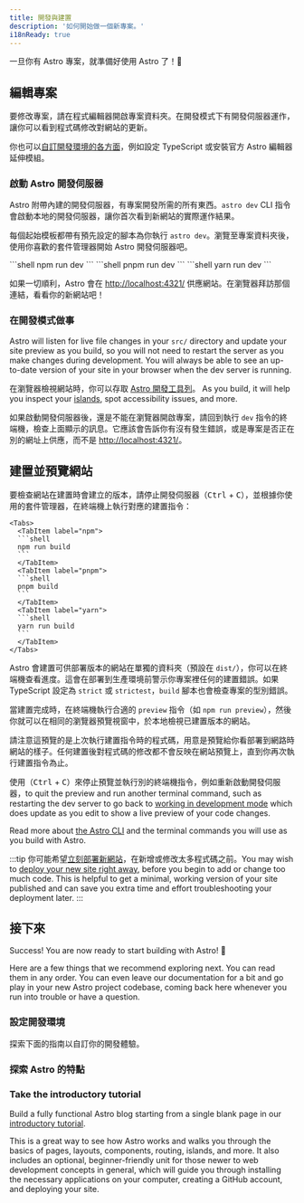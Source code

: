```yaml
---
title: 開發與建置
description: '如何開始做一個新專案。'
i18nReady: true
---
```


一旦你有 Astro 專案，就準備好使用 Astro 了！🚀

## 編輯專案

要修改專案，請在程式編輯器開啟專案資料夾。在開發模式下有開發伺服器運作，讓你可以看到程式碼修改對網站的更新。

你也可以[自訂開發環境的各方面](#設定開發環境)，例如設定 TypeScript 或安裝官方 Astro 編輯器延伸模組。

### 啟動 Astro 開發伺服器

Astro 附帶內建的開發伺服器，有專案開發所需的所有東西。`astro dev` CLI 指令會啟動本地的開發伺服器，讓你首次看到新網站的實際運作結果。

每個起始模板都帶有預先設定的腳本為你執行 `astro dev`。瀏覽至專案資料夾後，使用你喜歡的套件管理器開始 Astro 開發伺服器吧。

<Tabs>
  <TabItem label="npm">
  ```shell
  npm run dev
  ```
  </TabItem>
  <TabItem label="pnpm">
  ```shell
  pnpm run dev
  ```
  </TabItem>
  <TabItem label="yarn">
  ```shell
  yarn run dev
  ```
  </TabItem>
</Tabs>


如果一切順利，Astro 會在 [http://localhost:4321/](http://localhost:4321/) 供應網站。在瀏覽器拜訪那個連結，看看你的新網站吧！

### 在開發模式做事

Astro will listen for live file changes in your `src/` directory and update your site preview as you build, so you will not need to restart the server as you make changes during development. You will always be able to see an up-to-date version of your site in your browser when the dev server is running.

在瀏覽器檢視網站時，你可以存取 [Astro 開發工具列](/zh-tw/guides/dev-toolbar/)。 As you build, it will help you inspect your [islands](/zh-tw/concepts/islands/), spot accessibility issues, and more.

如果啟動開發伺服器後，還是不能在瀏覽器開啟專案，請回到執行 `dev` 指令的終端機，檢查上面顯示的訊息。它應該會告訴你有沒有發生錯誤，或是專案是否正在別的網址上供應，而不是 [http://localhost:4321/](http://localhost:4321/)。

## 建置並預覽網站

要檢查網站在建置時會建立的版本，請停止開發伺服器（<kbd>Ctrl</kbd> + <kbd>C</kbd>），並根據你使用的套件管理器，在終端機上執行對應的建置指令：

    <Tabs>
      <TabItem label="npm">
      ```shell
      npm run build
      ```
      </TabItem>
      <TabItem label="pnpm">
      ```shell
      pnpm build
      ```
      </TabItem>
      <TabItem label="yarn">
      ```shell
      yarn run build
      ```
      </TabItem>
    </Tabs>

Astro 會建置可供部署版本的網站在單獨的資料夾（預設在 `dist/`），你可以在終端機查看進度。這會在部署到生產環境前警示你專案裡任何的建置錯誤。如果 TypeScript 設定為 `strict` 或 `strictest`，`build` 腳本也會檢查專案的型別錯誤。

當建置完成時，在終端機執行合適的 `preview` 指令（如 `npm run preview`），然後你就可以在相同的瀏覽器預覽視窗中，於本地檢視已建置版本的網站。

請注意這預覽的是上次執行建置指令時的程式碼，用意是預覽給你看部署到網路時網站的樣子。任何建置後對程式碼的修改都不會反映在網站預覽上，直到你再次執行建置指令為止。

使用（<kbd>Ctrl</kbd> + <kbd>C</kbd>）來停止預覽並執行別的終端機指令，例如重新啟動開發伺服器，to quit the preview and run another terminal command, such as restarting the dev server to go back to [working in development mode](#work-in-development-mode) which does update as you edit to show a live preview of your code changes.

<ReadMore>Read more about [the Astro CLI](/zh-tw/reference/cli-reference/) and the terminal commands you will use as you build with Astro.</ReadMore>

:::tip 
你可能希望[立刻部署新網站](/zh-tw/guides/deploy/)，在新增或修改太多程式碼之前。You may wish to [deploy your new site right away](/en/guides/deploy/), before you begin to add or change too much code. This is helpful to get a minimal, working version of your site published and can save you extra time and effort troubleshooting your deployment later.
:::

## 接下來

Success! You are now ready to start building with Astro! 🥳

Here are a few things that we recommend exploring next. You can read them in any order. You can even leave our documentation for a bit and go play in your new Astro project codebase, coming back here whenever you run into trouble or have a question.

### 設定開發環境

探索下面的指南以自訂你的開發體驗。

<CardGrid>
  <LinkCard
    title="編輯器設定"
    description="自訂你的程式編輯器來改善 Astro 的開發體驗並啟用新功能。"
    href="/zh-tw/editor-setup/"
  />
  <LinkCard
    title="開發工具列"
    description="探索開發工具列的有用功能。"
    href="/zh-tw/guides/dev-toolbar/"
  />
  <LinkCard
    title="TypeScript 設定"
    description="設定用於啟用型別檢查、IntelliSense 等功能的選項。"
    href="/zh-tw/guides/typescript/"
  />
</CardGrid>

### 探索 Astro 的特點

<CardGrid>
  <LinkCard
    title="Understand your codebase"
    description="Learn about Astro’s file structure in our Project Structure guide."
    href="/zh-tw/basics/project-structure/"
  />
  <LinkCard
    title="Create content collections"
    description="Add content to your new site with frontmatter validation and automatic type-safety."
    href="/zh-tw/guides/content-collections/"
  />
    <LinkCard
    title="Add view transitions"
    description="Create seamless page transitions and animations."
    href="/zh-tw/guides/view-transitions/"
  />
  <LinkCard
    title="Learn about Islands"
    description="Read about Astro's islands architecture."
    href="/zh-tw/concepts/islands/"
  />
</CardGrid>

### Take the introductory tutorial

Build a fully functional Astro blog starting from a single blank page in our [introductory tutorial](/zh-tw/tutorial/0-introduction/).

This is a great way to see how Astro works and walks you through the basics of pages, layouts, components, routing, islands, and more. It also includes an optional, beginner-friendly unit for those newer to web development concepts in general, which will guide you through installing the necessary applications on your computer, creating a GitHub account, and deploying your site.

